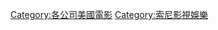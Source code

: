 {{Cat more|幕寶電影公司}}

{{DEFAULTSORT:Screen Gems}}
[[Category:各公司美國電影|Category:各公司美國電影]]
[[Category:索尼影視娛樂|Category:索尼影視娛樂]]